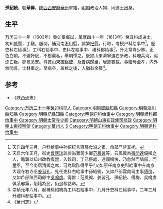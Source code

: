 {{明清人物信息框
| 姓名 = 孫紹統
| 原名 =
| 圖片名稱 = 
| 圖片大小 = 220px
| 圖片說明 = 
| 最高職務 = 山東按察使
| 國家 = 大明
| 爵位 =
| 籍貫 = [[陕西|陕西]][[西安府|西安府]][[華州|華州]]軍籍
| 族裔 = 
| 字號 = 號華屏
| 室名 = 
| 諡號 = 
| 出生日期 = 生年不詳
| 出生地點 = 
| 逝世日期 = 卒年不詳
| 逝世地點 = 
| 墓葬 =
| 配偶 =
| 親屬 = 
| 出身 = 
*萬曆四十一年癸丑科同進士出身
| 經歷 = 
| 著作 =
}}

'''孫紹統'''，號'''華屏'''，[[陕西|陕西]][[西安府|西安府]][[華州|華州]]軍籍，[[明朝|明朝]]政治人物，同進士出身。

==生平==
万历三十一年（1603年）癸卯舉鄉試，萬曆四十一年（1613年）癸丑科成进士，初知[[威縣|威縣]]，丁艱，服闋，補河南[[淅川縣|淅川縣]]，調繁[[杞縣|杞縣]]，行取，考授户科给事中<ref>天启四年三月，户科给事中孙绍统言驿募佥派之累，命部严禁其扰。</ref>。歴吏科右给事<ref>天启六年正月，御史[[曾應瑞|曾應瑞]]疏參尚寶司少卿[[范鳳翼|范鳳翼]]等，云鳳翼為[[張問達|張問達]]優擢之人，鳳翼以知州改教復營，入銓司，丁巳察處，通國稱快，乃忽然而鳩部，而璽丞，至今尚居清卿之席，可為黜陟得平乎?又如原任南京吏科給事中升南京大理寺右寺丞[[姜習孔|姜習孔]]、見任吏科右給事中孫紹統，又如戶部雲南司主事[[傅梅|傅梅]]，又如戶部陝西司郎中[[吳鳴虞|吳鳴虞]]。得旨：范鳳翼、姜習孔、孫紹統、傅梅、吳鳴虞俱系邪黨，削籍為民，仍追奪誥命。</ref>、工科右給事中、吏科左給事中、禮科都给事<ref>崇禎元年六月，起補孫紹統為工科右給事中，九月升吏科左給事中，二年三月升禮科都給事中。</ref>，升太常寺少卿。正色立朝，不避奸佞，不樹黨私，舉朝憚之。後擢山東濟寧道右參政，料理兵河，驱逐亡叛，郡邑悉安。尋遷山東[[按察使|按察使]]，及告病歸里，居鄉數載，事繼母至孝，内外無間言，士林重之。至病卒，盖棺之後，人猶有余慕<ref>《華州志》</ref>。 

==参考==
{{reflist}}
* 《陕西通志》

{{start box}}
{{s-off}}
{{s-before|[[張讚|張讚]]}}
{{s-title|明朝杞縣知縣|1613年－1622年}}
{{s-after|[[黃世澤_(萬曆進士)|黃世澤]]}}
{{end box}}

{{明朝人物小作品}}
{{萬曆四十一年癸丑科殿試金榜}}
{{DEFAULTSORT:Sun孫}}

[[Category:万历三十一年癸卯科举人|Category:万历三十一年癸卯科举人]]
[[Category:明朝威縣知縣|Category:明朝威縣知縣]]
[[Category:明朝淅川縣知縣|Category:明朝淅川縣知縣]]
[[Category:明朝杞縣知縣|Category:明朝杞縣知縣]]
[[Category:明朝户科给事中|Category:明朝户科给事中]]
[[Category:明朝禮科都给事中|Category:明朝禮科都给事中]]
[[Category:明朝太常寺少卿|Category:明朝太常寺少卿]]
[[Category:明朝山東布政使司參政|Category:明朝山東布政使司參政]]
[[Category:明朝山東按察使|Category:明朝山東按察使]]
[[Category:華州人|Category:華州人]]
[[Category:孫姓|S]]
[[Category:明朝工科给事中|Category:明朝工科给事中]]
[[Category:明朝吏科给事中|Category:明朝吏科给事中]]